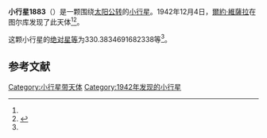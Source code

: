 {{Infobox planet
| bgcolour = #FFFFC0
| name = 1883 Rimito
| symbol = 
| image = 
| caption = 
| discovery = yes
| discovery_ref = 
| discoverer = [[爾約·維薩拉|爾約·維薩拉]]
| discovery_site = [[图尔库|图尔库]] 
| discovered = 1942年12月4日
| designations = yes
| mp_name = 
| named_after = 
| alt_names = 1942 XA/ 1957 YM
| mp_category = [[主带小行星|主带小行星]]
| orbit_ref = <ref name="a">[http://ssd.jpl.nasa.gov/sbdb.cgi?sstr=1883 1883 Rimito] {{Wayback|url=http://ssd.jpl.nasa.gov/sbdb.cgi?sstr=1883 |date=20210121061937 }}，小行星數據庫瀏覽器（JPL Small-Body Database Browser）－[[美国国家航空航天局|美国国家航空航天局]]喷气推进实验室</ref>
| epoch = 2456400.5 (2013年4月18日更新)
| aphelion = {{convert|3.047735751306458|AU|km|3|abbr=on|lk=out}}
| perihelion = {{convert|1.780773540823063|AU|km|3|abbr=on}}
| semimajor = {{convert|2.41425464606476|AU|km|3|abbr=on}}
| eccentricity = 0.262392
| period = 1370.16554 [[日|日]]<br />3.75[[儒略年|儒略年]]
| avg_speed = 
| inclination = 25.48487064467492
| asc_node = 74.82435876917729
| mean_anomaly = 
| arg_peri = 330.3834691682338
| satellites = 
| physical_characteristics = yes
| dimensions = 
| mass = 
| density = 
| surface_grav = 
| escape_velocity = 
| sidereal_day = 
| axial_tilt = 
| pole_ecliptic_lat = 
| pole_ecliptic_lon = 
| albedo = 
| temperatures= 
| temp_name1 = 
| mean_temp_1 = 
| max_temp_1 = 
| temp_name2 = 
| max_temp_2 = 
| spectral_type = 
| abs_magnitude = 330.3834691682338
}}

'''小行星1883'''（{{lang-en|1883 Rimito}}）是一颗围绕[[太阳|太阳]][[公转|公转]]的[[小行星|小行星]]。1942年12月4日，[[爾約·維薩拉|爾約·維薩拉]]在图尔库发现了此天体<ref name="a" /><ref>{{cite news|title=小行星列表|url=http://cfa-www.harvard.edu/iau/lists/NumberedMPs.txt|accessdate=2013-07-08|newspaper=哈佛大学|archive-date=2008-05-17|archive-url=https://web.archive.org/web/20080517010638/http://cfa-www.harvard.edu/iau/lists/NumberedMPs.txt|dead-url=no}}</ref>。

这颗小行星的[[绝对星等|绝对星等]]为330.3834691682338等<ref name="a" />。

==参考文献==
{{reflist}}
{{Minor Planet Number|[[小行星1882|小行星1882]]|[[小行星1884|小行星1884]]}}

{{小天体}}

[[Category:小行星带天体|Category:小行星带天体]]
[[Category:1942年发现的小行星|Category:1942年发现的小行星]]

{{asteroid-stub}}